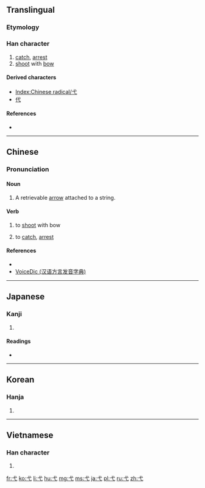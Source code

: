 {{also|戈}}
==Translingual==
{{stroke order|type=animate}}

===Etymology===
{{Han etyl}}
{{liushu|p}}

===Han character===
{{Han char|rn=56|rad=弋|as=00|sn=3|four=4300<sub>0</sub>|canj=戈心 (IP)}}

# [[catch]], [[arrest]]
# [[shoot]] with [[bow]]

====Derived characters====
* [[Index:Chinese radical/弋]]
* [[代]]

====References====
* {{Han ref|kx=0355.010|dkj=09656|dj=0670.160|hdz=10557.230|uh=5F0B|ud=24331|bh=A47C|bd=42108}}

----

==Chinese==
{{zh-hanzi-box|[[弋]]}}

===Pronunciation===
{{zh-pron
|m=yì
|c=jik6
|h=pfs=yi̍t
|mn=i̍k
|w=
|mc=y
|oc=y
|ma=|ma2=
|cat=v
}}

====Noun====
{{zh-noun|ts|pin=yì|pint=yi4|rs=弋00}}

# {{label|cmn|archaic}} A retrievable [[arrow]] attached to a string.

====Verb====
{{zh-verb|ts|pin=yì|pint=yi4|rs=弋00}}

# {{label|cmn|archaic}} to [[shoot]] with bow
# {{label|cmn|archaic}} to [[catch]], [[arrest]]

====References====
* {{cite web
| url = http://www.unicode.org/cgi-bin/GetUnihanData.pl?codepoint=5F0B
| title = Unihan data for U+5F0B
}}
*[http://cn.voicedic.com/ VoiceDic (汉语方言发音字典)]

----

==Japanese==

===Kanji===
{{ja-kanji|grade=|rs=弋00}}

# {{defn|lang=ja|sort=弋00}}

====Readings====
* {{ja-readings|on=[[よく]] (yoku)|kun=[[いぐるみ]] (igurumi)}}

----

==Korean==

===Hanja===
{{ko-hanja|hangeul=익|eumhun=|rv=ik|mr=ik|y=ik}}

# {{defn|lang=ko|sort=弋00}}

----

==Vietnamese==

===Han character===
{{vi-readings|rs=弋00| hanviet = [[dặc]], [[dác]], [[dạc]], [[nhác]], [[nhấc]], [[rạc]], [[giặc]], [[nhắc]]}}

# {{defn|lang=vi|sort=弋00}}

[[Category:CJKV radicals| ]]

[[fr:弋]]
[[ko:弋]]
[[li:弋]]
[[hu:弋]]
[[mg:弋]]
[[ms:弋]]
[[ja:弋]]
[[pl:弋]]
[[ru:弋]]
[[zh:弋]]